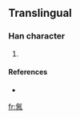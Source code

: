 ==Translingual==

===Han character===
{{Han char|rn=84|rad=气|as=05|sn=9|four=|canj=人弓一人月 (ONMOB)}}

# {{defn|Han|sort=气05}}

====References====
* {{Han ref|kx=0599.111|dkj=17054|hdz=32011.021|uh=6C1E|ud=27678}}

[[fr:氞]]